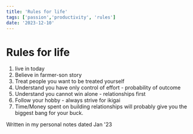 ```yaml
---
title: 'Rules for life'
tags: ['passion','productivity', 'rules']
date: '2023-12-10'
---
```


# Rules for life

1. live in today
2. Believe in farmer-son story
3. Treat people you want to be treated yourself
4. Understand you have only control of effort - probability of outcome
5. Understand you cannot win alone - relationships first
6. Follow your hobby - always strive for ikigai
7. Time/Money spent on building relationships will probably give you the biggest bang for your buck.

Written in my personal notes dated Jan '23